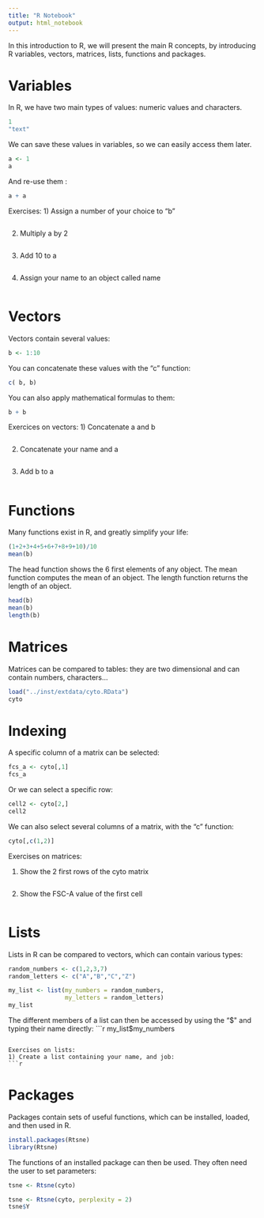 ```yaml
---
title: "R Notebook"
output: html_notebook
---
```


In this introduction to R, we will present the main R concepts, by introducing R variables, vectors, matrices, lists, functions and packages.

# Variables

In R, we have two main types of values: numeric values and characters.
```r
1
"text"
```

We can save these values in variables, so we can easily access them later.
```r
a <- 1
a
```

And re-use them :
```r
a + a
```


Exercises:
1) Assign a number of your choice to "b"
```r

```

2) Multiply a by 2
```r

```

3) Add 10 to a
```r

```

4) Assign your name to an object called name
```r

```

# Vectors

Vectors contain several values:
```r
b <- 1:10
```

You can concatenate these values with the "c" function:
```r
c( b, b)
```

You can also apply mathematical formulas to them:

```r
b + b
```

Exercices on vectors:
1) Concatenate a and b
```r

```

2) Concatenate your name and a
```r

```

3) Add b to a
```r

```

# Functions

Many functions exist in R, and greatly simplify your life:
```r
(1+2+3+4+5+6+7+8+9+10)/10
mean(b)
```

The head function shows the 6 first elements of any object.
The mean function computes the mean of an object.
The length function returns the length of an object.

```r
head(b)
mean(b)
length(b)
```

# Matrices

Matrices can be compared to tables: they are two dimensional and can contain numbers, characters...
```r
load("../inst/extdata/cyto.RData")
cyto
```

# Indexing

A specific column of a matrix can be selected:
```r
fcs_a <- cyto[,1]
fcs_a
```


Or we can select a specific row:
```r
cell2 <- cyto[2,]
cell2
```

We can also select several columns of a matrix, with the "c" function:
```r
cyto[,c(1,2)]
```

Exercises on matrices:

1) Show the 2 first rows of the cyto matrix
```r

```

2) Show the FSC-A value of the first cell
```r

```

# Lists

Lists in R can be compared to vectors, which can contain various types:
```r
random_numbers <- c(1,2,3,7)
random_letters <- c("A","B","C","Z")
```

```r
my_list <- list(my_numbers = random_numbers, 
                my_letters = random_letters)
my_list
```

The different members of a list can then be accessed by using the "$" and typing their name directly:
```r
my_list$my_numbers
```

Exercises on lists:
1) Create a list containing your name, and job:
```r

```


# Packages

Packages contain sets of useful functions, which can be installed, loaded, and then used in R.

```r
install.packages(Rtsne)
library(Rtsne)
```

The functions of an installed package can then be used. They often need the user to set parameters:

```r
tsne <- Rtsne(cyto)
```

```r
tsne <- Rtsne(cyto, perplexity = 2)
tsne$Y
```
